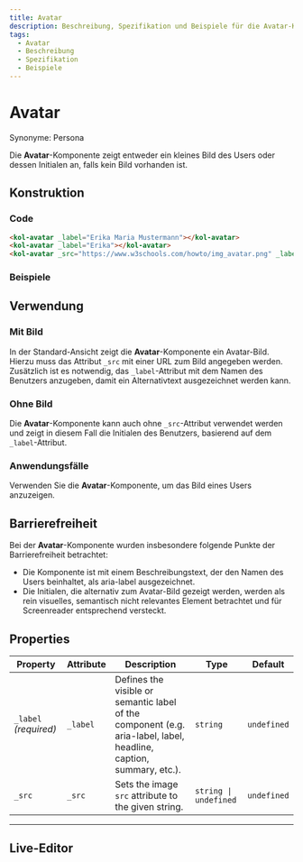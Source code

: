 ```yaml
---
title: Avatar
description: Beschreibung, Spezifikation und Beispiele für die Avatar-Komponente.
tags:
  - Avatar
  - Beschreibung
  - Spezifikation
  - Beispiele
---
```



# Avatar

Synonyme: Persona

Die **Avatar**-Komponente zeigt entweder ein kleines Bild des Users oder dessen Initialen an, falls kein Bild vorhanden ist.

## Konstruktion

### Code

```html
<kol-avatar _label="Erika Maria Mustermann"></kol-avatar>
<kol-avatar _label="Erika"></kol-avatar>
<kol-avatar _src="https://www.w3schools.com/howto/img_avatar.png" _label="Erika Maria Mustermann"></kol-avatar>
```

### Beispiele

<kol-avatar _label="Erika Maria Mustermann"></kol-avatar>
<kol-avatar _label="Erika"></kol-avatar>
<kol-avatar _src="https://www.w3schools.com/howto/img_avatar.png" _label="Erika Maria Mustermann"></kol-avatar>

## Verwendung

### Mit Bild

In der Standard-Ansicht zeigt die **Avatar**-Komponente ein Avatar-Bild. Hierzu muss das Attribut `_src` mit einer URL zum Bild angegeben werden.
Zusätzlich ist es notwendig, das `_label`-Attribut mit dem Namen des Benutzers anzugeben, damit ein Alternativtext ausgezeichnet werden kann.

### Ohne Bild

Die **Avatar**-Komponente kann auch ohne `_src`-Attribut verwendet werden und zeigt in diesem Fall die Initialen des Benutzers, basierend auf dem
`_label`-Attribut.

### Anwendungsfälle

Verwenden Sie die **Avatar**-Komponente, um das Bild eines Users anzuzeigen.

## Barrierefreiheit

Bei der **Avatar**-Komponente wurden insbesondere folgende Punkte der Barrierefreiheit betrachtet:

- Die Komponente ist mit einem Beschreibungstext, der den Namen des Users beinhaltet, als aria-label ausgezeichnet.
- Die Initialen, die alternativ zum Avatar-Bild gezeigt werden, werden als rein visuelles, semantisch nicht relevantes Element betrachtet und für Screenreader
entsprechend versteckt.

<!-- Auto Generated Below -->

## Properties

| Property              | Attribute | Description                                                                                                        | Type                  | Default     |
| --------------------- | --------- | ------------------------------------------------------------------------------------------------------------------ | --------------------- | ----------- |
| `_label` _(required)_ | `_label`  | Defines the visible or semantic label of the component (e.g. aria-label, label, headline, caption, summary, etc.). | `string`              | `undefined` |
| `_src`                | `_src`    | Sets the image `src` attribute to the given string.                                                                | `string \| undefined` | `undefined` |

---


<ExampleLink component="avatar" />

## Live-Editor

<LiveEditorCompact component="avatar" />
